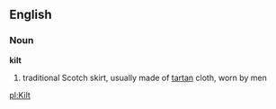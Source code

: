 ==English==
===Noun===
'''kilt'''
# traditional Scotch skirt, usually made of [[tartan]] cloth, worn by men

[[pl:Kilt]]
